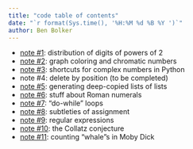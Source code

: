```yaml
---
title: "code table of contents"
date: "`r format(Sys.time(), '%H:%M %d %B %Y ')`"
author: Ben Bolker
---
```


* [note #1](r1_digits.html): distribution of digits of powers of 2
* [note #2](r2_graph_chrom.html): graph coloring and chromatic numbers
* [note #3](r3_sqrtminusone.html): shortcuts for complex numbers in Python
* note #4: delete by position (to be completed)
* [note #5](r5_genlist.html): generating deep-copied lists of lists
* [note #6](r6_roman.html): stuff about Roman numerals
* [note #7](r7_while.html): "do-while" loops
* [note #8](r8_assignment.html): subtleties of assignment
* [note #9](r9_regexp.html): regular expressions
* [note #10](r10_collatz.html): the Collatz conjecture
* [note #11](moby.py): counting "whale"s in Moby Dick

